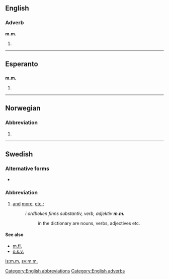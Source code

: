 {{also|mm|Mm|MM|mm.|.mm|M&M}}
==English==

===Adverb===
'''m.m.'''

# {{abbreviation of|mutatis mutandis}}

[[Category:English abbreviations]]
[[Category:English adverbs]]

----

==Esperanto==

==={{abbreviation-old|eo}}===
'''m.m.'''

# {{abbreviation of|marmejlo}}

----

==Norwegian==

===Abbreviation===
{{head|no|abbreviation}}

# {{abbreviation of|med mer|lang=no}}
----

==Swedish==

===Alternative forms===
* {{l|sv|mm}}

===Abbreviation===
{{head|sv|abbreviation}}

# [[and]] [[more]], [[etc.]]; {{abbreviation of|[[med]] [[mera]]|lang=sv}}
#: ''i ordboken finns substantiv, verb, adjektiv '''m.m.'''''
#:: in the dictionary are nouns, verbs, adjectives etc.

====See also====
* [[m.fl.]]
* [[o.s.v.]]

[[is:m.m.]]
[[sv:m.m.]]